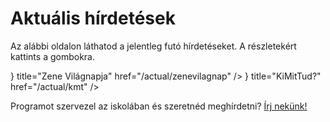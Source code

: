 
# Aktuális hírdetések

Az alábbi oldalon láthatod a jelentleg futó hírdetéseket. A részletekért kattints a gombokra.

<Cards>
  <Card
    icon={<FaMusic />}
    title="Zene Világnapja"
    href="/actual/zenevilagnap"
  />
  <Card icon={<FaSlideshare />} title="KiMitTud?" href="/actual/kmt" />
</Cards>

Programot szervezel az iskolában és szeretnéd meghírdetni? [Írj nekünk!](https://barnagoz.atlassian.net/servicedesk/customer/portal/3/group/4/create/13)
